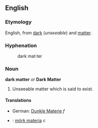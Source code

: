 ==English==

===Etymology===

English, from [[dark]] (''unseeable'') and [[matter]].

===Hyphenation===

:dark mat&middot;ter

===Noun===

'''dark matter''' ''or'' '''Dark Matter'''

# Unseeable matter which is said to exist.

====Translations====

*German: [[Dunkle Materie]] ''f''
*{{sv}}: [[mörk materia]] ''c''